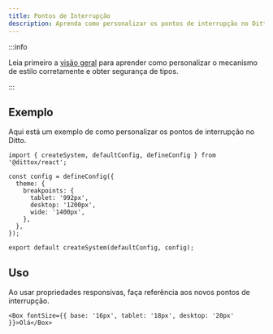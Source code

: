 ```yaml
---
title: Pontos de Interrupção
description: Aprenda como personalizar os pontos de interrupção no Ditto
---
```


:::info

Leia primeiro a [visão geral](/theming/customization/overview) para aprender
como personalizar o mecanismo de estilo corretamente e obter segurança de tipos.

:::

## Exemplo

Aqui está um exemplo de como personalizar os pontos de interrupção no Ditto.

```tsx title="theme.ts"
import { createSystem, defaultConfig, defineConfig } from '@dittox/react';

const config = defineConfig({
  theme: {
    breakpoints: {
      tablet: '992px',
      desktop: '1200px',
      wide: '1400px',
    },
  },
});

export default createSystem(defaultConfig, config);
```

## Uso

Ao usar propriedades responsivas, faça referência aos novos pontos de interrupção.

```tsx
<Box fontSize={{ base: '16px', tablet: '18px', desktop: '20px' }}>Olá</Box>
```
